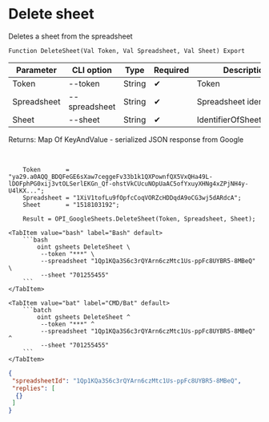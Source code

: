 ﻿---
sidebar_position: 2
description: Delete sheet and other functions to work with Google Sheets in the Open Integration Package, a free open-source integration library for 1C:Enterprise 8, OneScript and CLI
keywords: [1C, 1С, 1С:Enterprise, 1С:Enterprise 8.3, API, Integration, Services, Exchange, OneScript, CLI, Google Sheets]
---


# Delete sheet
 Deletes a sheet from the spreadsheet



`Function DeleteSheet(Val Token, Val Spreadsheet, Val Sheet) Export`

  | Parameter | CLI option | Type | Required | Description |
  |-|-|-|-|-|
  | Token | --token | String | &#x2714; | Token |
  | Spreadsheet | --spreadsheet | String | &#x2714; | Spreadsheet identifier |
  | Sheet | --sheet | String | &#x2714; | IdentifierOfSheetToDelete |

  
  Returns:  Map Of KeyAndValue - serialized JSON response from Google

<br/>



```bsl title="1C:Enterprise/OneScript code example"
    Token       = "ya29.a0AQQ_BDQFeGE6sXaw7ceggeFv33b1k1QXPownfQX5VxQHa49L-lDOFphPG0xij3vtOLSerlEKGn_Qf-ohstVkCUcuNOpUaAC5ofYxuyXHNg4xZPjNH4y-U4lKX...";
    Spreadsheet = "1XiV1tofLu9fOpfcCoqVORZcHDDqdA9oCG3wj5dARdcA";
    Sheet       = "1518103192";

    Result = OPI_GoogleSheets.DeleteSheet(Token, Spreadsheet, Sheet);
```
 

 <Tabs>
  
    <TabItem value="bash" label="Bash" default>
        ```bash
            oint gsheets DeleteSheet \
             --token "***" \
             --spreadsheet "1Qp1KQa3S6c3rQYArn6czMtc1Us-ppFc8UYBR5-8MBeQ" \
             --sheet "701255455"
        ```
    </TabItem>
  
    <TabItem value="bat" label="CMD/Bat" default>
        ```batch
            oint gsheets DeleteSheet ^
             --token "***" ^
             --spreadsheet "1Qp1KQa3S6c3rQYArn6czMtc1Us-ppFc8UYBR5-8MBeQ" ^
             --sheet "701255455"
        ```
    </TabItem>
</Tabs>


```json title="Result"
{
 "spreadsheetId": "1Qp1KQa3S6c3rQYArn6czMtc1Us-ppFc8UYBR5-8MBeQ",
 "replies": [
  {}
 ]
}
```
